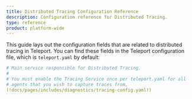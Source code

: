 ```yaml
---
title: Distributed Tracing Configuration Reference
description: Configuration reference for Distributed Tracing.
type: reference
product: platform-wide
---
```


This guide lays out the configuration fields that are related to distributed
tracing in Teleport. You can find these fields in the Teleport configuration
file, which is `teleport.yaml` by default:

```yaml
# Main service responsible for Distributed Tracing.
#
# You must enable the Tracing Service once per teleport.yaml for all
# agents that you wish to capture traces from,
(!docs/pages/includes/diagnostics/tracing-config.yaml!)
```
